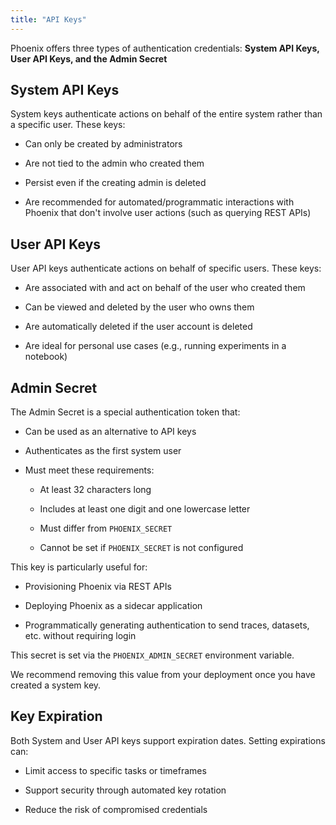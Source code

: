 ```yaml
---
title: "API Keys"
---
```


Phoenix offers three types of authentication credentials: **System API Keys, User API Keys, and the Admin Secret**

## System API Keys

System keys authenticate actions on behalf of the entire system rather than a specific user. These keys:

* Can only be created by administrators

* Are not tied to the admin who created them

* Persist even if the creating admin is deleted

* Are recommended for automated/programmatic interactions with Phoenix that don't involve user actions (such as querying REST APIs)

## User API Keys

User API keys authenticate actions on behalf of specific users. These keys:

* Are associated with and act on behalf of the user who created them

* Can be viewed and deleted by the user who owns them

* Are automatically deleted if the user account is deleted

* Are ideal for personal use cases (e.g., running experiments in a notebook)

## Admin Secret

The Admin Secret is a special authentication token that:

* Can be used as an alternative to API keys

* Authenticates as the first system user

* Must meet these requirements:

  * At least 32 characters long

  * Includes at least one digit and one lowercase letter

  * Must differ from `PHOENIX_SECRET`

  * Cannot be set if `PHOENIX_SECRET` is not configured

This key is particularly useful for:

* Provisioning Phoenix via REST APIs

* Deploying Phoenix as a sidecar application

* Programmatically generating authentication to send traces, datasets, etc. without requiring login

This secret is set via the `PHOENIX_ADMIN_SECRET` environment variable.

<Danger>
We recommend removing this value from your deployment once you have created a system key.

</Danger>

## Key Expiration

Both System and User API keys support expiration dates. Setting expirations can:

* Limit access to specific tasks or timeframes

* Support security through automated key rotation

* Reduce the risk of compromised credentials


